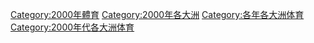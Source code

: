 [[Category:2000年體育|Category:2000年體育]]
[[Category:2000年各大洲|Category:2000年各大洲]]
[[Category:各年各大洲体育|Category:各年各大洲体育]]
[[Category:2000年代各大洲体育|Category:2000年代各大洲体育]]